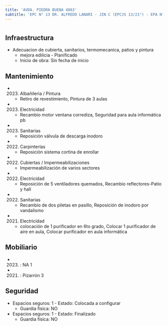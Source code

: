 ```yaml
---
title: 'AVDA. PIEDRA BUENA 4863'
subtitle: 'EPC N° 13 DR. ALFREDO LANARI - JIN C (EPCJS 13/21°) - EPA N° 13 DR. ALFREDO LANARI'
---
```


#
## Infraestructura

* Adecuacion de cubierta, sanitarios, termomecanica, patios y pintura 
    + mejora edilicia - Planificado 
    + Inicio de obra: Sin fecha de inicio 






## Mantenimiento

*  (2023) Albañileria / Pintura 
    + Retiro de revestimiento, Pintura de 3 aulas

*  (2023) Electricidad 
    + Recambio motor ventana corrediza, Seguridad para aula informática pb

*  (2023) Sanitarias 
    + Reposición  válvula de descarga inodoro

*  (2022) Carpinterías 
    + Reposición sistema cortina de enrollar

*  (2022) Cubiertas / Impermeabilizaciones 
    + Impermeabilización de varios sectores

*  (2022) Electricidad 
    + Reposición de 5 ventiladores quemados, Recambio reflectores-Patio y hall

*  (2022) Sanitarias 
    + Recambio de dos piletas en pasillo, Reposición de inodoro por vandalismo

*  (2021) Electricidad 
    + colocación de 1 purificador en 6to grado, Colocar 1 purificador de aire en aula, Colocar purificador en aula informática





## Mobiliario

*  (2023) : NA 1 

*  (2021) : Pizarrón 3 





## Seguridad

*  Espacios seguros: 1 - Estado: Colocada a configurar 
    + Guardia física: NO

*  Espacios seguros: 1 - Estado: Finalizado 
    + Guardia física: NO



